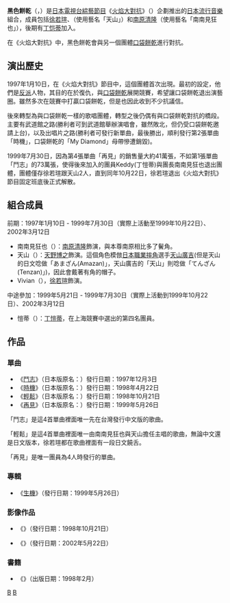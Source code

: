 {{unreferenced|time=2013-05-15T05:42:25+00:00}}
{{藝人
|姓名 = 黑色餅乾
|類型 = 組合
|圖片 =
|圖片尺寸 =
|圖片簡介 =
|本名 = {{lang|ja|ブラックビスケッツ}}
|外文名 =
|外文 = 
|羅馬拼音 =
|英文名 = {{lang|en|BLACK BISCUITS}}
|暱稱 = {{lang|ja|ブラビ}}
|其他藝名 =
|國籍 = 
|語言 =
|音樂類型 = [[日本流行音樂|日本流行音樂]]
|演奏樂器 =
|出道地點 = {{JPN}}[[東京|東京]]
|出道作 = 
|出道日期 =
|代表作 =
|活躍年代 = 1997年至1999年<br />2002年
|唱片公司 = [[BMG_JAPAN|BMG JAPAN]]
|經紀公司 =
|網站 =
|相關團體 =
|獎項 =
|現任成員 = 
|過往成員 = [[徐若瑄|徐若瑄]]<br />{{Link-ja|天野ひろゆき|天野博之}}<br />[[南原清隆|南原清隆]]<small>（1997年1月至1999年7月）</small><br />[[丁恺蒂|丁恺蒂]]<small>（1999年5月至1999年7月）</small>
}}

'''黑色餅乾'''（{{lang|ja|ブラックビスケッツ}}，{{lang|en|BLACK BISCUITS}}）是[[日本電視台|日本電視台]][[綜藝節目|綜藝節目]]《[[火焰大對抗|火焰大對抗]]》（{{lang|ja|ウッチャンナンチャンのウリナリ!!}}）企劃推出的[[日本流行音樂|日本流行音樂]]組合，成員包括[[徐若瑄|徐若瑄]]、{{Link-ja|天野博之|天野ひろゆき}}（使用藝名「天山」）和[[南原清隆|南原清隆]]（使用藝名「南南見狂也」），後期有[[丁恺蒂|丁恺蒂]]加入。

在《火焰大對抗》中，黑色餅乾會與另一個團體[[口袋餅乾|口袋餅乾]]進行對抗。

== 演出歷史 ==
1997年1月10日，在《火焰大對抗》節目中，這個團體首次出現。最初的設定，他們是[[反派|反派]]人物，其目的在於復仇，與[[口袋餅乾|口袋餅乾]]展開競賽，希望讓口袋餅乾退出演藝圈。雖然多次在競賽中打贏口袋餅乾，但是也因此收到不少抗議信。

後來轉型為與口袋餅乾一樣的歌唱團體，轉型之後仍偶有與口袋餅乾對抗的橋段。主要有武道館之路(勝利者可到武道館舉辦演唱會，雖然敗北，但仍受口袋餅乾邀請上台)，以及出唱片之路(勝利者可發行新單曲，最後勝出，順利發行第2張單曲「時機」，口袋餅乾的「My Diamond」母帶慘遭銷毀)。

1999年7月30日，因為第4張單曲「再見」的銷售量大約41萬張，不如第1張單曲「鬥志」的73萬張，使得後來加入的團員Keddy(丁愷蒂)與團長南南見狂也退出團體，團體僅存徐若瑄跟天山2人，直到同年10月22日，徐若瑄退出《火焰大對抗》節目固定班底後正式解散。

== 組合成員 ==
前期：1997年1月10日 - 1999年7月30日（實際上活動至1999年10月22日）、2002年3月12日
*南南見狂也（{{lang|ja|南々見狂也}}）：[[南原清隆|南原清隆]]飾演，與本尊南原相比多了鬢角。
*天山（{{lang|ja|天山}}）：[[天野博之|天野博之]]飾演。這個角色模倣[[日本職業摔角|日本職業摔角]]選手[[天山廣吉|天山廣吉]](但是天山的日文唸做「あまざん(Amazan)」，天山廣吉的「天山」則唸做「てんざん(Tenzan)」)，因此會戴著有角的帽子。
*Vivian（{{lang|ja|ビビアン}}），[[徐若瑄|徐若瑄]]飾演。
中途參加：1999年5月21日 - 1999年7月30日（實際上活動到1999年10月22日）、2002年3月12日
*愷蒂（{{lang|ja|ケディ}}）：[[丁愷蒂|丁愷蒂]]，在上海競賽中選出的第四名團員。

== 作品 ==
=== 單曲 ===
* 《[[鬥志_(黑色餅乾單曲)|鬥志]]》（日本版原名：{{lang|en|STAMINA}}）發行日期：1997年12月3日
* 《[[時機_(黑色餅乾單曲)|時機]]》（日本版原名：{{lang|en|Timing}}）發行日期：1998年4月22日
* 《[[輕鬆_(黑色餅乾單曲)|輕鬆]]》（日本版原名：{{lang|en|Relax}}）發行日期：1998年10月21日
* 《[[再見_(黑色餅乾單曲)|再見]]》（日本版原名：{{lang|en|Bye-Bye}}）發行日期：1999年5月26日

「鬥志」是這4首單曲裡面唯一先在台灣發行中文版的歌曲。

「輕鬆」是這4首單曲裡面唯一由南南見狂也與天山擔任主唱的歌曲，無論中文還是日文版本，徐若瑄都在歌曲裡面有一段日文饒舌。

「再見」是唯一團員為4人時發行的單曲。

=== 專輯 ===
* 《[[生機_(黑色餅乾專輯)|生機]]》（發行日期：1999年5月26日）

=== 影像作品 ===
* 《{{lang|ja|ブラビデオ}}》（發行日期：1998年10月21日）

* 《{{lang|ja|運命のファイナルステージ ウリナリ祭り完全版}}》（發行日期：2002年5月22日）

=== 書籍 ===
* 《{{lang|ja|ブラックビスケッツ写真集 日テレムック}}》（出版日期：1998年2月）

[[Category:日本演唱團體|B]]
[[Category:索尼音樂娛樂旗下藝人|B]]